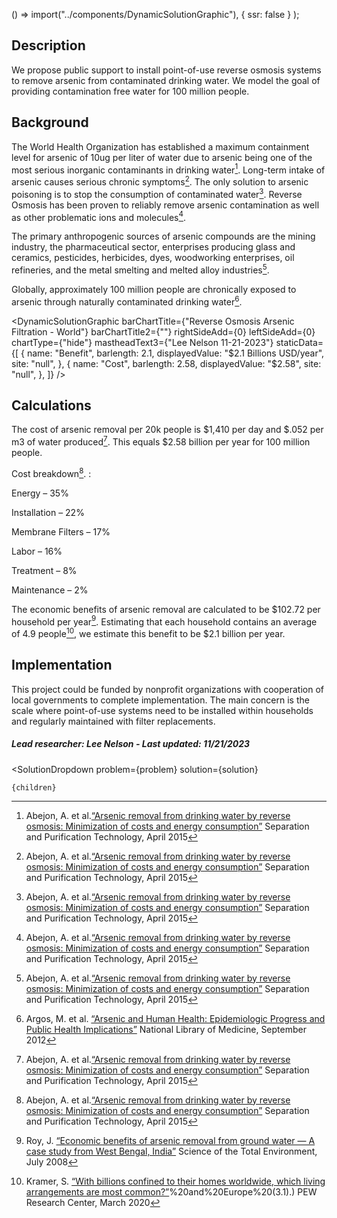 
  () => import("../components/DynamicSolutionGraphic"),
  { ssr: false }
);


## Description
We propose public support to install point-of-use reverse osmosis systems to remove arsenic from contaminated drinking water. We model the goal of providing contamination free water for 100 million people.


## Background
The World Health Organization has established a maximum containment level for arsenic of 10ug per liter of water due to arsenic being one of the most serious inorganic contaminants in drinking water[^”1”]. Long-term intake of arsenic causes serious chronic symptoms[^”1”]. The only solution to arsenic poisoning is to stop the consumption of contaminated water[^”1”]. Reverse Osmosis has been proven to reliably remove arsenic contamination as well as other problematic ions and molecules[^”1”].

The primary anthropogenic sources of arsenic compounds are the mining industry, the pharmaceutical sector, enterprises producing glass and ceramics, pesticides, herbicides, dyes, woodworking enterprises, oil refineries, and the metal smelting and melted alloy industries[^”1”].

Globally, approximately 100 million people are chronically exposed to arsenic through naturally contaminated drinking water[^”2”].

<DynamicSolutionGraphic
  barChartTitle={"Reverse Osmosis Arsenic Filtration - World"}
  barChartTitle2={""}
  rightSideAdd={0}
  leftSideAdd={0}
  chartType={"hide"}
  mastheadText3={"Lee Nelson 11-21-2023"}
 staticData={[
    {
     name: "Benefit",
      barlength: 2.1,
      displayedValue: "$2.1 Billions USD/year",
      site: "null",
    },
    {
      name: "Cost",
      barlength: 2.58,
      displayedValue: "$2.58",
      site: "null",
    },
  ]}
/>

## Calculations
The cost of arsenic removal per 20k people is $1,410 per day and $.052 per m3 of water produced[^”1”]. This equals $2.58 billion per year for 100 million people.

Cost breakdown[^”1”]. :

Energy – 35%

Installation – 22%

Membrane Filters – 17%

Labor – 16%

Treatment – 8%

Maintenance – 2%

The economic benefits of arsenic removal are calculated to be $102.72 per household per year[^”3”]. Estimating that each household contains an average of 4.9 people[^”4”], we estimate this benefit to be $2.1 billion per year.


## Implementation
This project could be funded by nonprofit organizations with cooperation of local governments to complete implementation. The main concern is the scale where point-of-use systems need to be installed within households and regularly maintained with filter replacements.

##### Lead researcher: Lee Nelson - Last updated: 11/21/2023

[^”1”]: Abejon, A. et al.[“Arsenic removal from drinking water by reverse osmosis: Minimization of costs and energy consumption”](https://doi.org/10.1016/j.seppur.2015.02.017) Separation and Purification Technology, April 2015

[^”2”]: Argos, M. et al. [“Arsenic and Human Health: Epidemiologic Progress and Public Health Implications”](https://doi.org/10.1515%2Freveh-2012-0021) National Library of Medicine, September 2012

[^”3”]: Roy, J. [“Economic benefits of arsenic removal from ground water — A case study from West Bengal, India”](https://doi.org/10.1016/j.scitotenv.2008.02.007) Science of the Total Environment, July 2008

[^”4”]: Kramer, S. [“With billions confined to their homes worldwide, which living arrangements are most common?”](https://www.pewresearch.org/short-reads/2020/03/31/with-billions-confined-to-their-homes-worldwide-which-living-arrangements-are-most-common/#:~:text=Around%20the%20world%2C%20the%20average,)%20and%20Europe%20(3.1).) PEW Research Center, March 2020


  <SolutionDropdown 
    problem={problem} 
    solution={solution}
  >
    {children}
  </SolutionDropdown>